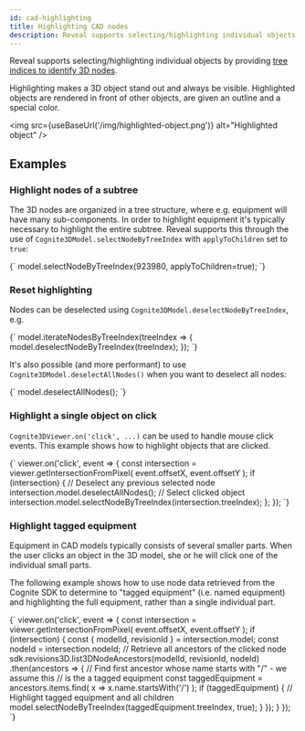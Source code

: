 ```yaml
---
id: cad-highlighting
title: Highlighting CAD nodes
description: Reveal supports selecting/highlighting individual objects by providing tree indices to identify 3D nodes
---
```



Reveal supports selecting/highlighting individual objects by providing [tree indices to identify 3D nodes](../concepts.md).

Highlighting makes a 3D object stand out and always be visible. Highlighted objects are
rendered in front of other objects, are given an outline and a special color.

<img src={useBaseUrl('/img/highlighted-object.png')} alt="Highlighted object" />

## Examples

<DemoWrapper
  modelId={4715379429968321}
  revisionId={5688854005909501}
  name="Cognite3DViewerDemo"
/>

### Highlight nodes of a subtree

The 3D nodes are organized in a tree structure, where e.g. equipment will have many sub-components. In
order to highlight equipment it's typically necessary to highlight the entire
subtree. Reveal supports this through the use of `Cognite3DModel.selectNodeByTreeIndex` with `applyToChildren`
set to `true`:

<LiveCodeSnippet>
{`
model.selectNodeByTreeIndex(923980, applyToChildren=true);
`}
</LiveCodeSnippet>

### Reset highlighting

Nodes can be deselected using `Cognite3DModel.deselectNodeByTreeIndex`, e.g.

<LiveCodeSnippet>
{`
model.iterateNodesByTreeIndex(treeIndex => {
  model.deselectNodeByTreeIndex(treeIndex);
});
`}
</LiveCodeSnippet>

It's also possible (and more performant) to use `Cognite3DModel.deselectAllNodes()` when
you want to deselect all nodes:

<LiveCodeSnippet>
{`
model.deselectAllNodes();
`}
</LiveCodeSnippet>

### Highlight a single object on click

`Cognite3DViewer.on('click', ...)` can be used to handle mouse click events. This example shows how to highlight objects that are clicked.

<LiveCodeSnippet>
{`
viewer.on('click', event => {
  const intersection = viewer.getIntersectionFromPixel(
    event.offsetX, event.offsetY
  );
  if (intersection) {
    // Deselect any previous selected node
    intersection.model.deselectAllNodes();
    // Select clicked object
    intersection.model.selectNodeByTreeIndex(intersection.treeIndex);
  };
});
`}
</LiveCodeSnippet>

### Highlight tagged equipment

Equipment in CAD models typically consists of several smaller parts.
When the user clicks an object in the 3D model, she or he will click one of the individual small parts.

The following example shows how to use node data retrieved from the Cognite SDK to determine to "tagged equipment"
(i.e. named equipment) and highlighting the full equipment, rather than a single individual part.

<LiveCodeSnippet>
{`
viewer.on('click', event => {
  const intersection = viewer.getIntersectionFromPixel(
    event.offsetX, event.offsetY
  );
  if (intersection) {
    const { modelId, revisionId } = intersection.model;
    const nodeId = intersection.nodeId;
    // Retrieve all ancestors of the clicked node
    sdk.revisions3D.list3DNodeAncestors(modelId, revisionId, nodeId)
      .then(ancestors => {
        // Find first ancestor whose name starts with "/" - we assume this
        // is the a tagged equipment
        const taggedEquipment = ancestors.items.find(
          x => x.name.startsWith('/')
        );
        if (taggedEquipment) {
          // Highlight tagged equipment and all children
          model.selectNodeByTreeIndex(taggedEquipment.treeIndex, true);
        }
      });
  }
});
`}
</LiveCodeSnippet>
